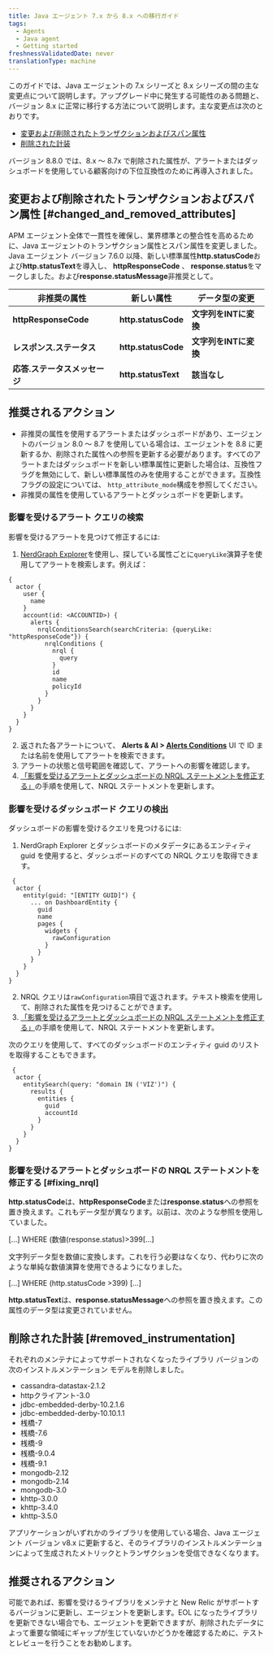 ```yaml
---
title: Java エージェント 7.x から 8.x への移行ガイド
tags:
  - Agents
  - Java agent
  - Getting started
freshnessValidatedDate: never
translationType: machine
---
```


このガイドでは、Java エージェントの 7.x シリーズと 8.x シリーズの間の主な変更点について説明します。アップグレード中に発生する可能性のある問題と、バージョン 8.x に正常に移行する方法について説明します。主な変更点は次のとおりです。

* [変更および削除されたトランザクションおよびスパン属性](#changed_and_removed_attributes)
* [削除された計装](#removed_instrumentation)

<Callout variant="important">
  バージョン 8.8.0 では、8.x ～ 8.7x で削除された属性が、アラートまたはダッシュボードを使用している顧客向けの下位互換性のために再導入されました。
</Callout>

## 変更および削除されたトランザクションおよびスパン属性 [#changed_and_removed_attributes]

APM エージェント全体で一貫性を確保し、業界標準との整合性を高めるために、Java エージェントのトランザクション属性とスパン属性を変更しました。Java エージェント バージョン 7.6.0 以降、新しい標準属性**http.statusCode**および**http.statusText**を導入し、 **httpResponseCode** 、 **response.status**をマークしました。および**response.statusMessage**非推奨として。

| 非推奨の属性               | 新しい属性               | データ型の変更        |
| -------------------- | ------------------- | -------------- |
| **httpResponseCode** | **http.statusCode** | **文字列をINTに変換** |
| **レスポンス.ステータス**      | **http.statusCode** | **文字列をINTに変換** |
| **応答.ステータスメッセージ**    | **http.statusText** | **該当なし**       |

## 推奨されるアクション

* 非推奨の属性を使用するアラートまたはダッシュボードがあり、エージェントのバージョン 8.0 ～ 8.7 を使用している場合は、エージェントを 8.8 に更新するか、削除された属性への参照を更新する必要があります。すべてのアラートまたはダッシュボードを新しい標準属性に更新した場合は、互換性フラグを無効にして、新しい標準属性のみを使用することができます。互換性フラグの設定については、 `http_attribute_mode`構成を参照してください。
* 非推奨の属性を使用しているアラートとダッシュボードを更新します。

### 影響を受けるアラート クエリの検索

影響を受けるアラートを見つけて修正するには:

1. [NerdGraph Explorer](https://one.newrelic.com/nerdgraph-graphiql)を使用し、探している属性ごとに`queryLike`演算子を使用してアラートを検索します。例えば：

```
{
  actor {
    user {
      name
    }
    account(id: <ACCOUNTID>) {
      alerts {
        nrqlConditionsSearch(searchCriteria: {queryLike: "httpResponseCode"}) {
          nrqlConditions {
            nrql {
              query
            }
            id
            name
            policyId
          }
        }
      }
    }
  }
}  
```

2. 返された各アラートについて、 **Alerts & AI > [Alerts Conditions](https://one.newrelic.com/alerts-ai/condition-builder/condition-list)** UI で ID または名前を使用してアラートを検索できます。
3. アラートの状態と信号範囲を確認して、アラートへの影響を確認します。
4. [「影響を受けるアラートとダッシュボードの NRQL ステートメントを修正する」](#fixing_nrql)の手順を使用して、NRQL ステートメントを更新します。

### 影響を受けるダッシュボード クエリの検出

ダッシュボードの影響を受けるクエリを見つけるには:

1. NerdGraph Explorer とダッシュボードのメタデータにあるエンティティ guid を使用すると、ダッシュボードのすべての NRQL クエリを取得できます。

```
 {
  actor {
    entity(guid: "[ENTITY GUID]") {
      ... on DashboardEntity {
        guid
        name
        pages {
          widgets {
            rawConfiguration
          }
        }
      }
    }
  }
}
```

2. NRQL クエリは`rawConfiguration`項目で返されます。テキスト検索を使用して、削除された属性を見つけることができます。
3. [「影響を受けるアラートとダッシュボードの NRQL ステートメントを修正する」](#fixing_nrql)の手順を使用して、NRQL ステートメントを更新します。

次のクエリを使用して、すべてのダッシュボードのエンティティ guid のリストを取得することもできます。

```
 {
  actor {
    entitySearch(query: "domain IN ('VIZ')") {
      results {
        entities {
          guid
          accountId
        }
      }
    }
  }
}
```

### 影響を受けるアラートとダッシュボードの NRQL ステートメントを修正する [#fixing_nrql]

**http.statusCode**は、**httpResponseCode**または**response.status**への参照を置き換えます。これもデータ型が異なります。以前は、次のような参照を使用していました。

\[...] WHERE (数値(response.status)>399\[...]

文字列データ型を数値に変換します。これを行う必要はなくなり、代わりに次のような単純な数値演算を使用できるようになりました。

\[...] WHERE (http.statusCode >399) \[...]

**http.statusText**は、**response.statusMessage**への参照を置き換えます。この属性のデータ型は変更されていません。

## 削除された計装 [#removed_instrumentation]

それぞれのメンテナによってサポートされなくなったライブラリ バージョンの次のインストルメンテーション モデルを削除しました。

* cassandra-datastax-2.1.2
* httpクライアント-3.0
* jdbc-embedded-derby-10.2.1.6
* jdbc-embedded-derby-10.10.1.1
* 桟橋-7
* 桟橋-7.6
* 桟橋-9
* 桟橋-9.0.4
* 桟橋-9.1
* mongodb-2.12
* mongodb-2.14
* mongodb-3.0
* khttp-3.0.0
* khttp-3.4.0
* khttp-3.5.0

アプリケーションがいずれかのライブラリを使用している場合、Java エージェント バージョン v8.x に更新すると、そのライブラリのインストルメンテーションによって生成されたメトリックとトランザクションを受信できなくなります。

## 推奨されるアクション

可能であれば、影響を受けるライブラリをメンテナと New Relic がサポートするバージョンに更新し、エージェントを更新します。EOL になったライブラリを更新できない場合でも、エージェントを更新できますが、削除されたデータによって重要な領域にギャップが生じていないかどうかを確認するために、テストとレビューを行うことをお勧めします。